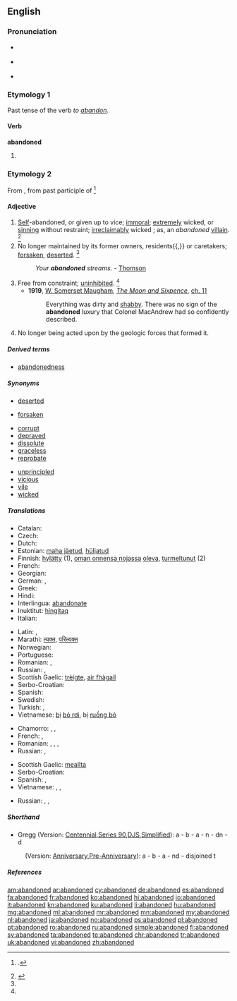 ==English==

===Pronunciation===
* {{a|RP}} {{IPA|/əˈbæn.dn̩d/}}
* {{a|GenAm}} {{IPA|/əˈbæn.dn̩d/}}
* {{audio|en-us-abandoned.ogg|Audio (US)}}

===Etymology 1===
Past tense of the verb ''to [[abandon]]''.

====Verb====
'''abandoned'''

# {{en-past of|abandon}}

===Etymology 2===
From {{term|abandon|lang=en}}, from {{etyl|fr}} {{term|abandonne|abandonné|immoral|lang=fr}} past participle of {{term|abandonner|lang=fr}}<ref>{{reference-book | last = Dobbie | first = Elliott K. | coauthors = Dunmore, C. William, et al. | editor = Barnhart, Robert K.| title = Chambers Dictionary of Etymology | origyear = 1998 | year = 2004 | publisher = Chambers Harrap Publishers Ltd | location = Edinburgh, Scotland | isbn =0550142304 | pages = 2}}.</ref>

====Adjective====
{{en-adj}}

# [[self|Self]]-abandoned, or given up to vice; [[immoral]]; [[extremely]] wicked, or [[sinning]] without restraint; [[irreclaimably]] wicked ; as, an ''abandoned'' [[villain]]. {{defdate|First attested from 1350 to 1470}}<ref name =SOED>{{reference-book | last =| first = | authorlink =  | coauthors =  | editor =Brown, Lesley  | others =  | title = The Shorter Oxford English Dictionary | origdate =  | origyear = 1933| origmonth =  | url =  | format =  | accessdate =  | accessyear =  | accessmonth =  | edition = 5th | date =  | year =2003| month =  | publisher =Oxford University Press  | location =Oxford, UK | language =  | id =  | doi = | isbn =978-0-19-860575-7 | lccn = | ol = | pages =2| chapter =  | chapterurl =  | quote =}}</ref>
# No longer maintained by its former owners, residents{{,}} or caretakers; [[forsaken]], [[deserted]]. {{defdate|Late 15<sup>th</sup> century.}}<ref name =SOED/>
#: ''Your '''abandoned''' streams.'' - [[Thomson]]
# Free from constraint; [[uninhibited]]. {{defdate|Late 17<sup>th</sup> century.}}<ref name =SOED/>
#* '''1919''', [[w:William Somerset Maugham|W. Somerset Maugham]], ''[[w:The Moon and Sixpence|The Moon and Sixpence]]'', [[s:The Moon and Sixpence/Chapter XI|ch. 11]]
#*: Everything was dirty and [[shabby]]. There was no sign of the '''abandoned''' luxury that Colonel MacAndrew had so confidently described. 
# {{context|geology}} No longer being acted upon by the geologic forces that formed it.

=====Derived terms=====
* [[abandonedness]]

=====Synonyms=====
{{rel-top|forsaken, deserted}}
* [[deserted]]
{{rel-mid}}
* [[forsaken]]
{{rel-bottom}}

{{rel-top|self-abandoned, wicked, given up to vice etc.}}
* [[corrupt]]
* [[depraved]]
* [[dissolute]]
* [[graceless]]
* [[reprobate]]
{{rel-mid}}
* [[unprincipled]]
* [[vicious]]
* [[vile]]
* [[wicked]]
{{rel-bottom}}

=====Translations=====
{{trans-top|forsaken, deserted}}
* Catalan: {{t-|ca|abandonat}}
* Czech: {{t-|cs|opuštěný}}
* Dutch: {{t+|nl|verlaten}}
* Estonian: [[maha jäetud]], [[hüljatud]]
* Finnish: [[hylätty]] (1), [[oman onnensa nojassa]] [[olla#Finnish|oleva]], [[turmeltunut]] (2)
* French: {{t+|fr|abandonné}}
* Georgian: {{t-|ka|მიტოვებული|sc=Geor}}
* German: {{t+|de|verlassen}}, {{t-|de|herrenlos}}
* Greek: {{t-|el|εγκατελελειμμένος}}
* Hindi: {{t-|hi|परित्यक्त|m|tr=parityakt|sc=Deva}}
* Interlingua: [[abandonate]]
* Inuktitut: [[hingitaq]]
* Italian: {{t+|it|abbandonato}}
{{trans-mid}}
* Latin: {{t-|la|derelictus}}, {{t-|la|desertus}}
* Marathi: [[त्यक्त]], [[परित्यक्त]]
* Norwegian: {{t-|no|løssluppen}}
* Portuguese: {{t+|pt|abandonado}}
* Romanian: {{t-|ro|abandonat|m}}, {{t-|ro|părăsit|m|n}}
* Russian: {{t+|ru|заброшенный|tr=zabróšennyj}}, {{t+|ru|покинутый|tr=pokínutyj}}
* Scottish Gaelic: [[trèigte]], [[fàg|air fhàgail]]
* Serbo-Croatian: {{t-|sh|напуштен|m|tr=napušten|sc=Cyrl}}
* Spanish: {{t+|es|abandonado}}
* Swedish: {{t+|sv|övergiven}}
* Turkish: {{t-|tr|terk edilmiş}}, {{t+|tr|metruk}}
* Vietnamese: [[bị]] [[bỏ rơi]], bị [[ruồng bỏ]]
{{trans-bottom}}

{{trans-top|wicked, self-abandoned, given to sin}}
* Chamorro: {{t-|ch|maabandona}},  {{t-|ch|madingo}},  {{t-|ch|mayute}}
* French: {{t+|fr|dévergondé|m}}, {{t+|fr|dévergondée|f}}
* Romanian: {{t-|ro|vicios|m}}, {{t-|ro|desfrânat|m|n}}, {{t+|ro|imoral|m|n}}, {{t-|ro|nerușinat|m|n}}
* Russian: {{t+|ru|падший|tr=pádšij}}, {{t+|ru|распутный|tr=raspútnyj}}
{{trans-mid}}
* Scottish Gaelic: [[meallta]]
* Serbo-Croatian: {{t-|sh|запуштен|m|tr=zapušten|sc=Cyrl}}
* Spanish: {{t-|es|desenfrenado}}, {{t+|es|desinhibido}}
* Vietnamese: {{t+|vi|phóng đãng}}, {{t+|vi|truỵ lạc}}, {{t+|vi|trụy lạc}}
{{trans-bottom}}

{{trans-top|free from constraint, uninhibited}}
* Russian: {{t+|ru|несдержанный|m|tr=nesdéržannyj|sc=Cyrl}}, {{t+|ru|необузданный|m|tr=neobúzdannyj|sc=Cyrl}}, {{t+|ru|безудержный|m|tr=bezúderžnyj|sc=Cyrl}}
{{trans-mid}}
{{trans-bottom}}

=====Shorthand=====

* Gregg (Version: [http://en.wikipedia.org/wiki/Gregg_Shorthand#Centennial_Gregg_Shorthand Centennial],[http://en.wikipedia.org/wiki/Gregg_Shorthand#Series_90_Gregg_Shorthand Series 90],[http://en.wikipedia.org/wiki/Gregg_Shorthand#Diamond_Jubilee_Gregg_Shorthand  DJS],[http://en.wikipedia.org/wiki/Gregg_Shorthand#Simplified_Gregg_Shorthand Simplified]): a - b - a - n - dn - d
: (Version: [http://en.wikipedia.org/wiki/Gregg_Shorthand#Anniversary_Gregg_Shorthand Anniversary],[http://en.wikipedia.org/wiki/Gregg_Shorthand#Pre-Anniversary_Gregg_Shorthand Pre-Anniversary]): a - b - a - nd - disjoined t

=====References=====
<references/>

[[am:abandoned]]
[[ar:abandoned]]
[[cy:abandoned]]
[[de:abandoned]]
[[es:abandoned]]
[[fa:abandoned]]
[[fr:abandoned]]
[[ko:abandoned]]
[[hi:abandoned]]
[[io:abandoned]]
[[it:abandoned]]
[[kn:abandoned]]
[[ku:abandoned]]
[[li:abandoned]]
[[hu:abandoned]]
[[mg:abandoned]]
[[ml:abandoned]]
[[mr:abandoned]]
[[mn:abandoned]]
[[my:abandoned]]
[[nl:abandoned]]
[[ja:abandoned]]
[[no:abandoned]]
[[ps:abandoned]]
[[pl:abandoned]]
[[pt:abandoned]]
[[ro:abandoned]]
[[ru:abandoned]]
[[simple:abandoned]]
[[fi:abandoned]]
[[sv:abandoned]]
[[ta:abandoned]]
[[te:abandoned]]
[[chr:abandoned]]
[[tr:abandoned]]
[[uk:abandoned]]
[[vi:abandoned]]
[[zh:abandoned]]